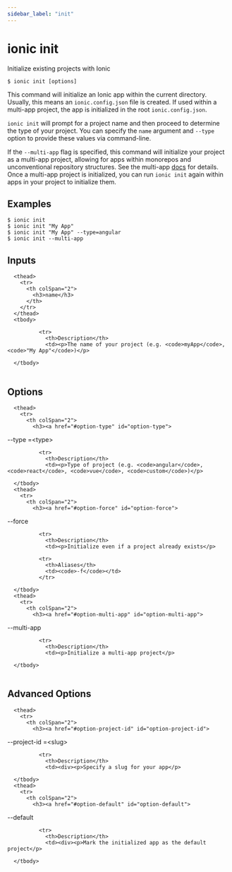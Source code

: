 ```yaml
---
sidebar_label: "init"
---
```



# ionic init

Initialize existing projects with Ionic

```shell
$ ionic init [options]
```

This command will initialize an Ionic app within the current directory. Usually, this means an `ionic.config.json` file is created. If used within a multi-app project, the app is initialized in the root `ionic.config.json`.

`ionic init` will prompt for a project name and then proceed to determine the type of your project. You can specify the `name` argument and `--type` option to provide these values via command-line.

If the `--multi-app` flag is specified, this command will initialize your project as a multi-app project, allowing for apps within monorepos and unconventional repository structures. See the multi-app [docs](https://ionicframework.com/docs/cli/configuration#multi-app-projects) for details. Once a multi-app project is initialized, you can run `ionic init` again within apps in your project to initialize them.
## Examples

```shell
$ ionic init 
$ ionic init "My App"
$ ionic init "My App" --type=angular
$ ionic init --multi-app
```

## Inputs


<table className="reference-table">
  
      <thead>
        <tr>
          <th colSpan="2">
            <h3>name</h3>
          </th>
        </tr>
      </thead>
      <tbody>
        
              <tr>
                <th>Description</th>
                <td><p>The name of your project (e.g. <code>myApp</code>, <code>"My App"</code>)</p>
</td>
              </tr>
            
      </tbody>
</table>



## Options


<table className="reference-table">
  
      <thead>
        <tr>
          <th colSpan="2">
            <h3><a href="#option-type" id="option-type">
  --type
  <span class="option-spec"> =&lt;type&gt;</span>
</a></h3>
          </th>
        </tr>
      </thead>
      <tbody>
        
              <tr>
                <th>Description</th>
                <td><p>Type of project (e.g. <code>angular</code>, <code>react</code>, <code>vue</code>, <code>custom</code>)</p>
</td>
              </tr>
              
      </tbody>
      <thead>
        <tr>
          <th colSpan="2">
            <h3><a href="#option-force" id="option-force">
  --force
  
</a></h3>
          </th>
        </tr>
      </thead>
      <tbody>
        
              <tr>
                <th>Description</th>
                <td><p>Initialize even if a project already exists</p>
</td>
              </tr>
             
              <tr>
                <th>Aliases</th>
                <td><code>-f</code></td>
              </tr>
             
      </tbody>
      <thead>
        <tr>
          <th colSpan="2">
            <h3><a href="#option-multi-app" id="option-multi-app">
  --multi-app
  
</a></h3>
          </th>
        </tr>
      </thead>
      <tbody>
        
              <tr>
                <th>Description</th>
                <td><p>Initialize a multi-app project</p>
</td>
              </tr>
              
      </tbody>
</table>



## Advanced Options


<table className="reference-table">
  
      <thead>
        <tr>
          <th colSpan="2">
            <h3><a href="#option-project-id" id="option-project-id">
  --project-id
  <span class="option-spec"> =&lt;slug&gt;</span>
</a></h3>
          </th>
        </tr>
      </thead>
      <tbody>
        
              <tr>
                <th>Description</th>
                <td><div><p>Specify a slug for your app</p>
</div></td>
              </tr>
              
      </tbody>
      <thead>
        <tr>
          <th colSpan="2">
            <h3><a href="#option-default" id="option-default">
  --default
  
</a></h3>
          </th>
        </tr>
      </thead>
      <tbody>
        
              <tr>
                <th>Description</th>
                <td><div><p>Mark the initialized app as the default project</p>
</div></td>
              </tr>
              
      </tbody>
</table>


